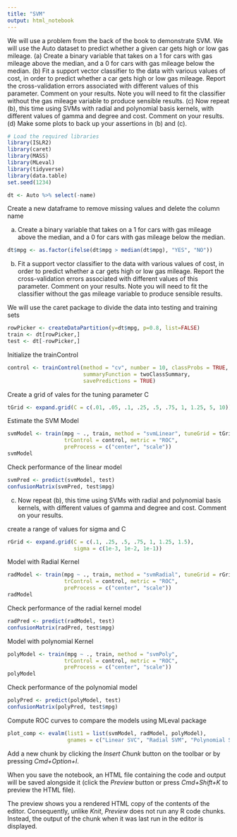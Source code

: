 ```yaml
---
title: "SVM"
output: html_notebook
---
```


We will use a problem from the back of the book to demonstrate SVM. We will use the Auto dataset to predict whether a given car gets high or low gas mileage. 
(a) Create a binary variable that takes on a 1 for cars with gas mileage above the median, and a 0 for cars with gas mileage below the median.
(b) Fit a support vector classifier to the data with various values of cost, in order to predict whether a car gets high or low gas mileage. Report the cross-validation errors associated with different values of this parameter. Comment on your results. Note you will need to fit the classifier without the gas mileage variable to produce sensible results.
(c) Now repeat (b), this time using SVMs with radial and polynomial basis kernels, with different values of gamma and degree and cost. Comment on your results.
(d) Make some plots to back up your assertions in (b) and (c).

```r
# Load the required libraries
library(ISLR2)
library(caret)
library(MASS)
library(MLeval)
library(tidyverse)
library(data.table)
set.seed(1234)
```

```r
dt <- Auto %>% select(-name)
```
Create a new dataframe to remove missing values and delete the column name

(a) Create a binary variable that takes on a 1 for cars with gas mileage above the median, and a 0 for cars with gas mileage below the median.

```r
dt$mpg <- as.factor(ifelse(dt$mpg > median(dt$mpg), "YES", "NO"))
```

(b) Fit a support vector classifier to the data with various values of cost, in order to predict whether a car gets high or low gas mileage. Report the cross-validation errors associated with different values of this parameter. Comment on your results. Note you will need to fit the classifier without the gas mileage variable to produce sensible results.

We will use the caret package to divide the data into testing and training sets
```r
rowPicker <- createDataPartition(y=dt$mpg, p=0.8, list=FALSE)
train <- dt[rowPicker,]
test <- dt[-rowPicker,]
```

Initialize the trainControl

```r
control <- trainControl(method = "cv", number = 10, classProbs = TRUE, 
                        summaryFunction = twoClassSummary, 
                        savePredictions = TRUE)
```

Create a grid of vales for the tuning parameter C

```r
tGrid <- expand.grid(C = c(.01, .05, .1, .25, .5, .75, 1, 1.25, 5, 10))
```

Estimate the SVM Model

```r
svmModel <- train(mpg ~ ., train, method = "svmLinear", tuneGrid = tGrid,
                  trControl = control, metric = "ROC", 
                  preProcess = c("center", "scale"))
svmModel
```
Check performance of the linear model

```r
svmPred <- predict(svmModel, test)
confusionMatrix(svmPred, test$mpg)
```



(c) Now repeat (b), this time using SVMs with radial and polynomial basis kernels, with different values of gamma and degree and cost. Comment on your results.

create a range of values for sigma and C 
```r
rGrid <- expand.grid(C = c(.1, .25, .5, .75, 1, 1.25, 1.5),
                     sigma = c(1e-3, 1e-2, 1e-1))
```

Model with Radial Kernel

```r
radModel <- train(mpg ~ ., train, method = "svmRadial", tuneGrid = rGrid,
                  trControl = control, metric = "ROC", 
                  preProcess = c("center", "scale"))
radModel
```
Check performance of the radial kernel model

```r
radPred <- predict(radModel, test)
confusionMatrix(radPred, test$mpg)
```

Model with polynomial Kernel

```r
polyModel <- train(mpg ~ ., train, method = "svmPoly",
                  trControl = control, metric = "ROC", 
                  preProcess = c("center", "scale"))
polyModel
```

Check performance of the polynomial model

```r
polyPred <- predict(polyModel, test)
confusionMatrix(polyPred, test$mpg)
```
Compute ROC curves to compare the models using MLeval package

```r
plot_comp <- evalm(list1 = list(svmModel, radModel, polyModel),
                   gnames = c("Linear SVC", "Radial SVM", "Polynomial SVM"))
```


Add a new chunk by clicking the *Insert Chunk* button on the toolbar or by pressing *Cmd+Option+I*.

When you save the notebook, an HTML file containing the code and output will be saved alongside it (click the *Preview* button or press *Cmd+Shift+K* to preview the HTML file). 

The preview shows you a rendered HTML copy of the contents of the editor. Consequently, unlike *Knit*, *Preview* does not run any R code chunks. Instead, the output of the chunk when it was last run in the editor is displayed.

